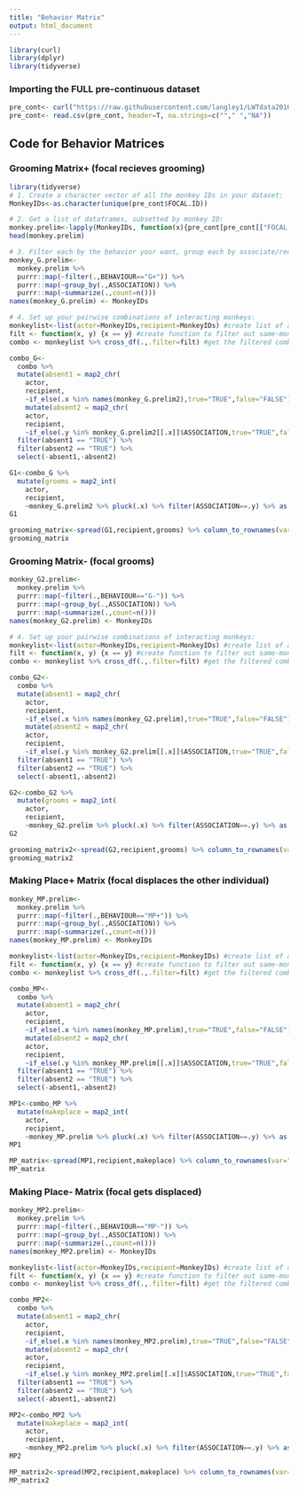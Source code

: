 ```yaml
---
title: "Behavior Matrix"
output: html_document
---
```


```r
library(curl)
library(dplyr)
library(tidyverse)
```

### Importing the FULL pre-continuous dataset
```r
pre_cont<- curl("https://raw.githubusercontent.com/langley1/LWTdata2016/main/2016_pre-release_cont_FULL.csv")
pre_cont<- read.csv(pre_cont, header=T, na.strings=c(""," ","NA"))
```

## Code for Behavior Matrices

### Grooming Matrix+ (focal recieves grooming)
```r
library(tidyverse)
# 1. Create a character vector of all the monkey IDs in your dataset:
MonkeyIDs<-as.character(unique(pre_cont$FOCAL.ID))

# 2. Get a list of dataframes, subsetted by monkey ID:
monkey.prelim<-lapply(MonkeyIDs, function(x){pre_cont[pre_cont[["FOCAL.ID"]] == x, ]})
head(monkey.prelim)

# 3. Filter each by the behavior your want, group each by associate/recipient, and count behavior:
monkey_G.prelim<-
  monkey.prelim %>%
  purrr::map(~filter(.,BEHAVIOUR=="G+")) %>%
  purrr::map(~group_by(.,ASSOCIATION)) %>%
  purrr::map(~summarize(.,count=n()))
names(monkey_G.prelim) <- MonkeyIDs

# 4. Set up your pairwise combinations of interacting monkeys:
monkeylist<-list(actor=MonkeyIDs,recipient=MonkeyIDs) #create list of all possible actors/recipients
filt <- function(x, y) {x == y} #create function to filter out same-monkey pairs ("FZ grooms FZ")
combo <- monkeylist %>% cross_df(.,.filter=filt) #get the filtered combined list as a dataframe

combo_G<-
  combo %>%
  mutate(absent1 = map2_chr(
    actor,
    recipient,
    ~if_else(.x %in% names(monkey_G.prelim2),true="TRUE",false="FALSE"))) %>%
    mutate(absent2 = map2_chr(
    actor,
    recipient,
    ~if_else(.y %in% monkey_G.prelim2[[.x]]$ASSOCIATION,true="TRUE",false="FALSE"))) %>%
  filter(absent1 == "TRUE") %>%
  filter(absent2 == "TRUE") %>%
  select(-absent1,-absent2)

G1<-combo_G %>% 
  mutate(grooms = map2_int(
    actor, 
    recipient, 
    ~monkey_G.prelim2 %>% pluck(.x) %>% filter(ASSOCIATION==.y) %>% as.data.frame(.) %>% .[,2]))
G1

grooming_matrix<-spread(G1,recipient,grooms) %>% column_to_rownames(var="actor") %>% data.matrix()
grooming_matrix
```

### Grooming Matrix- (focal grooms)
```r
monkey_G2.prelim<-
  monkey.prelim %>%
  purrr::map(~filter(.,BEHAVIOUR=="G-")) %>%
  purrr::map(~group_by(.,ASSOCIATION)) %>%
  purrr::map(~summarize(.,count=n()))
names(monkey_G2.prelim) <- MonkeyIDs

# 4. Set up your pairwise combinations of interacting monkeys:
monkeylist<-list(actor=MonkeyIDs,recipient=MonkeyIDs) #create list of all possible actors/recipients
filt <- function(x, y) {x == y} #create function to filter out same-monkey pairs ("FZ grooms FZ")
combo <- monkeylist %>% cross_df(.,.filter=filt) #get the filtered combined list as a dataframe

combo_G2<-
  combo %>%
  mutate(absent1 = map2_chr(
    actor,
    recipient,
    ~if_else(.x %in% names(monkey_G2.prelim),true="TRUE",false="FALSE"))) %>%
    mutate(absent2 = map2_chr(
    actor,
    recipient,
    ~if_else(.y %in% monkey_G2.prelim[[.x]]$ASSOCIATION,true="TRUE",false="FALSE"))) %>%
  filter(absent1 == "TRUE") %>%
  filter(absent2 == "TRUE") %>%
  select(-absent1,-absent2)

G2<-combo_G2 %>% 
  mutate(grooms = map2_int(
    actor, 
    recipient, 
    ~monkey_G2.prelim %>% pluck(.x) %>% filter(ASSOCIATION==.y) %>% as.data.frame(.) %>% .[,2]))
G2

grooming_matrix2<-spread(G2,recipient,grooms) %>% column_to_rownames(var="actor") %>% data.matrix()
grooming_matrix2
```


### Making Place+ Matrix (focal displaces the other individual)
```r
monkey_MP.prelim<-
  monkey.prelim %>%
  purrr::map(~filter(.,BEHAVIOUR=="MP+")) %>%
  purrr::map(~group_by(.,ASSOCIATION)) %>%
  purrr::map(~summarize(.,count=n()))
names(monkey_MP.prelim) <- MonkeyIDs

monkeylist<-list(actor=MonkeyIDs,recipient=MonkeyIDs) #create list of all possible actors/recipients
filt <- function(x, y) {x == y} #create function to filter out same-monkey pairs ("FZ grooms FZ")
combo <- monkeylist %>% cross_df(.,.filter=filt) #get the filtered combined list as a dataframe

combo_MP<-
  combo %>%
  mutate(absent1 = map2_chr(
    actor,
    recipient,
    ~if_else(.x %in% names(monkey_MP.prelim),true="TRUE",false="FALSE"))) %>%
    mutate(absent2 = map2_chr(
    actor,
    recipient,
    ~if_else(.y %in% monkey_MP.prelim[[.x]]$ASSOCIATION,true="TRUE",false="FALSE"))) %>%
  filter(absent1 == "TRUE") %>%
  filter(absent2 == "TRUE") %>%
  select(-absent1,-absent2)

MP1<-combo_MP %>% 
  mutate(makeplace = map2_int(
    actor, 
    recipient, 
    ~monkey_MP.prelim %>% pluck(.x) %>% filter(ASSOCIATION==.y) %>% as.data.frame(.) %>% .[,2]))
MP1

MP_matrix<-spread(MP1,recipient,makeplace) %>% column_to_rownames(var="actor") %>% data.matrix()
MP_matrix
```

### Making Place- Matrix (focal gets displaced)
```r
monkey_MP2.prelim<-
  monkey.prelim %>%
  purrr::map(~filter(.,BEHAVIOUR=="MP-")) %>%
  purrr::map(~group_by(.,ASSOCIATION)) %>%
  purrr::map(~summarize(.,count=n()))
names(monkey_MP2.prelim) <- MonkeyIDs

monkeylist<-list(actor=MonkeyIDs,recipient=MonkeyIDs) #create list of all possible actors/recipients
filt <- function(x, y) {x == y} #create function to filter out same-monkey pairs ("FZ grooms FZ")
combo <- monkeylist %>% cross_df(.,.filter=filt) #get the filtered combined list as a dataframe

combo_MP2<-
  combo %>%
  mutate(absent1 = map2_chr(
    actor,
    recipient,
    ~if_else(.x %in% names(monkey_MP2.prelim),true="TRUE",false="FALSE"))) %>%
    mutate(absent2 = map2_chr(
    actor,
    recipient,
    ~if_else(.y %in% monkey_MP2.prelim[[.x]]$ASSOCIATION,true="TRUE",false="FALSE"))) %>%
  filter(absent1 == "TRUE") %>%
  filter(absent2 == "TRUE") %>%
  select(-absent1,-absent2)

MP2<-combo_MP2 %>% 
  mutate(makeplace = map2_int(
    actor, 
    recipient, 
    ~monkey_MP2.prelim %>% pluck(.x) %>% filter(ASSOCIATION==.y) %>% as.data.frame(.) %>% .[,2]))
MP2

MP_matrix2<-spread(MP2,recipient,makeplace) %>% column_to_rownames(var="actor") %>% data.matrix()
MP_matrix2
```



